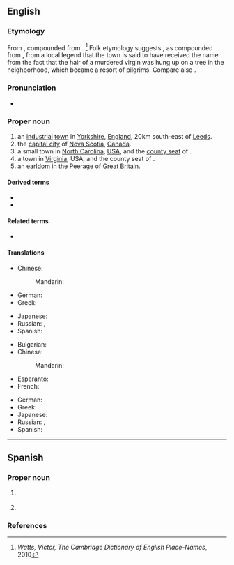 ==English==
{{wikipedia}}

===Etymology===
From {{der|en|ang|halh-ġefeaxe|lit=grassy corner}}, compounded from {{compound|ang|healh|alt1=halh|feax|alt2=ġefeaxe|nocat=1}}.
<ref>''Watts, Victor, The Cambridge Dictionary of English Place-Names'', 2010</ref> Folk etymology suggests {{der|en|ang|hāliġfeax|lit=holy hair}}, as compounded from {{compound|ang|hāliġ|feax|nocat=1}}, from a local legend that the town is said to have received the name from the fact that the hair of a murdered virgin was hung up on a tree in the neighborhood, which became a resort of pilgrims. Compare also {{l|en|Fairfax}}.

===Pronunciation===
* {{IPA|en|/ˈhælɨˌfæks/}}

===Proper noun===
{{en-proper noun}}

# an [[industrial]] [[town]] in [[Yorkshire]], [[England]], 20km south-east of [[Leeds]].
# the [[capital city]] of [[Nova Scotia]], [[Canada]].
# a small town in [[North Carolina]], [[USA]], and the [[county seat]] of {{l|en|Halifax County}}.
# a town in [[Virginia]], USA, and the county seat of {{l|en|Halifax County}}.
# an [[earldom]] in the Peerage of [[Great Britain]].

====Derived terms====
* {{l|en|go to Halifax}}
* {{l|en|Halifax County}}

====Related terms====
* {{l|en|Haligonian}}

====Translations====
{{trans-top|city in England}}
* Chinese:
*: Mandarin: {{t+|cmn|哈利法克斯|tr=Hālìfǎkésī|sc=Hani}}
* German: {{t+|de|Halifax}}
* Greek: {{t|el|Χάλιφαξ|n}}
{{trans-mid}}
* Japanese: {{t|ja|ハリファックス|tr=Harifakkusu|sc=Jpan}}
* Russian: {{t+|ru|Га́лифакс|m}}, {{t+|ru|Галифа́кс|m}}
* Spanish: {{t+|es|Halifax|m}}
{{trans-bottom}}

{{trans-top|city of Canada}}
* Bulgarian: {{t|bg|Ха́лифакс|m}}
* Chinese:
*: Mandarin: {{t+|cmn|哈利法克斯|tr=Hālìfǎkésī|sc=Hani}}
* Esperanto: {{t|eo|Halifakso}}
* French: {{t+|fr|Halifax|m}}
{{trans-mid}}
* German: {{t+|de|Halifax}}
* Greek: {{t|el|Χάλιφαξ|n}}
* Japanese: {{t|ja|ハリファックス|tr=Harifakkusu|sc=Jpan}}
* Russian: {{t+|ru|Га́лифакс|m}}, {{t+|ru|Галифа́кс|m}}
* Spanish: {{t+|es|Halifax|m}}
{{trans-bottom}}

{{topics|en|Towns in England|Cities in Nova Scotia|North Carolina, USA|Virginia, USA}}

----

==Spanish==

===Proper noun===
{{es-proper noun|m}}

# {{l|en|Halifax}} {{gloss|city in England}}
# {{l|en|Halifax}} {{gloss|city of Canada}}

===References===
<references/>